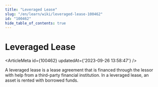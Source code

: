 ```yaml
---
title: "Leveraged Lease"
slug: "/en/learn/wiki/leveraged-lease-100462"
id: "100462"
hide_table_of_contents: true
---
```



# Leveraged Lease

<ArticleMeta id={100462} updatedAt={'2023-09-26 13:58:47'} />
<div className='border-solid border-b border-t-0 my-4 border-[var(--ifm-color-gray-300)]' />

A leveraged lease is a lease agreement that is financed through the lessor with help from a third-party financial institution. In a leveraged lease, an asset is rented with borrowed funds.
